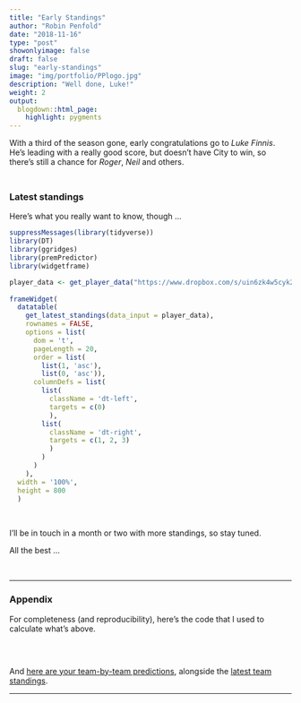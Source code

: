 ```yaml
---
title: "Early Standings"
author: "Robin Penfold"
date: "2018-11-16"
type: "post"
showonlyimage: false
draft: false
slug: "early-standings"
image: "img/portfolio/PPlogo.jpg"
description: "Well done, Luke!"
weight: 2
output:
  blogdown::html_page:
    highlight: pygments
---
```


With a third of the season gone, early congratulations go to *Luke Finnis*. He's leading with a really good score, but doesn't have City to win, so there's still a chance for *Roger*, *Neil* and others.

<p style="height: .5em;">&nbsp;</p>

### Latest standings

Here's what you really want to know, though ...

```r
suppressMessages(library(tidyverse))
library(DT)
library(ggridges)
library(premPredictor)
library(widgetframe)

player_data <- get_player_data("https://www.dropbox.com/s/uin6zk4w5cyk2m1/PremPredict-18-19.csv")
   
frameWidget(
  datatable(
    get_latest_standings(data_input = player_data), 
    rownames = FALSE, 
    options = list(
      dom = 't', 
      pageLength = 20, 
      order = list(
        list(1, 'asc'), 
        list(0, 'asc')),
      columnDefs = list(
        list(
          className = 'dt-left', 
          targets = c(0)
          ),
        list(
          className = 'dt-right', 
          targets = c(1, 2, 3)
          )
        )
      )
    ), 
  width = '100%', 
  height = 800
  )
```

</br>

I'll be in touch in a month or two with more standings, so stay tuned. 

All the best ...

</br>

***

### Appendix

For completeness (and reproducibility), here's the code that I used to calculate what's above.

```r
```

</br>

And [here are your team-by-team predictions](https://docs.google.com/spreadsheets/d/1KgzlXAdcH5dwFllIU0Nktq-_QTwWwBuj76Di-UYQbtA/edit?usp=sharing), alongside the [latest team standings](http://www.theguardian.com/football/premierleague/table).

***
